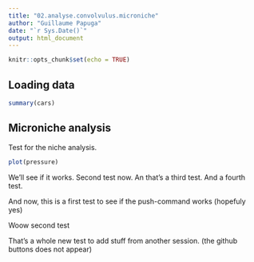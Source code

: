 ```yaml
---
title: "02.analyse.convolvulus.microniche"
author: "Guillaume Papuga"
date: "`r Sys.Date()`"
output: html_document
---
```


```r
knitr::opts_chunk$set(echo = TRUE)
```

## Loading data


```r
summary(cars)
```

## Microniche analysis

Test for the niche analysis.

```r
plot(pressure)
```

We'll see if it works. 
Second test now.
An that's a third test. 
And a fourth test. 


And now, this is a first test to see if the push-command works (hopefuly yes)


Woow second test

That's a whole new test to add stuff from another session. (the github buttons does not appear)